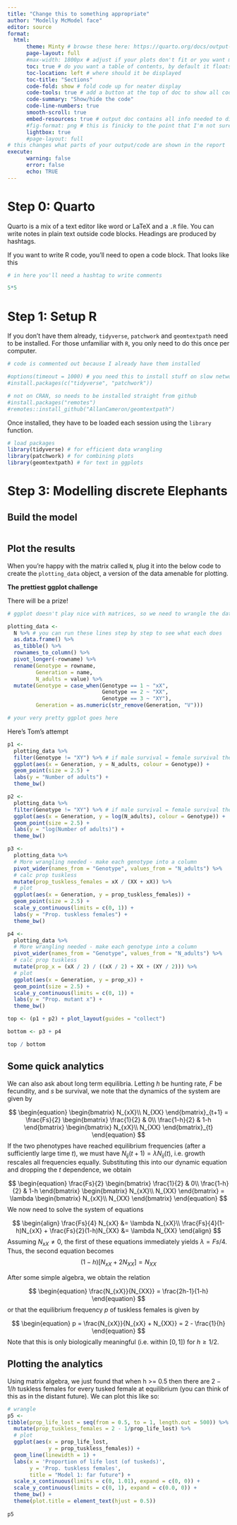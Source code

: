 ```yaml
---
title: "Change this to something appropriate"
author: "Modelly McModel face"
editor: source
format:
  html:
      theme: Minty # browse these here: https://quarto.org/docs/output-formats/html-themes.html
      page-layout: full
      #max-width: 1800px # adjust if your plots don't fit or you want more or less whitespace
      toc: true # do you want a table of contents, by default it floats as you scroll
      toc-location: left # where should it be displayed
      toc-title: "Sections"
      code-fold: show # fold code up for neater display
      code-tools: true # add a button at the top of doc to show all code
      code-summary: "Show/hide the code"
      code-line-numbers: true
      smooth-scroll: true
      embed-resources: true # output doc contains all info needed to display html
      #fig-format: png # this is finicky to the point that I'm not sure it works
      lightbox: true
      #page-layout: full
# this changes what parts of your output/code are shown in the report
execute:
      warning: false
      error: false
      echo: TRUE
---
```


# Step 0: Quarto

Quarto is a mix of a text editor like word or LaTeX and a `.R` file. You can write notes in plain text outside code blocks. Headings are produced by hashtags.

If you want to write R code, you'll need to open a code block. That looks like this

```r
# in here you'll need a hashtag to write comments

5*5
```


# Step 1: Setup R

If you don't have them already, `tidyverse`, `patchwork` and `geomtextpath` need to be installed. For those unfamiliar with `R`, you only need to do this once per computer. 

```r
# code is commented out because I already have them installed

#options(timeout = 1000) # you need this to install stuff on slow networks
#install.packages(c("tidyverse", "patchwork"))

# not on CRAN, so needs to be installed straight from github              
#install.packages("remotes")
#remotes::install_github("AllanCameron/geomtextpath")
```

Once installed, they have to be loaded each session using the `library` function.

```r

# load packages 
library(tidyverse) # for efficient data wrangling
library(patchwork) # for combining plots
library(geomtextpath) # for text in ggplots 
```

# Step 3: Modelling discrete Elephants

## Build the model

```r

```

## Plot the results

When you're happy with the matrix called `N`, plug it into the below code to create the `plotting_data` object, a version of the data amenable for plotting.

**The prettiest ggplot challenge**

There will be a prize!

```r
# ggplot doesn't play nice with matrices, so we need to wrangle the data into a plottable format.

plotting_data <- 
  N %>% # you can run these lines step by step to see what each does
  as.data.frame() %>% 
  as_tibble() %>% 
  rownames_to_column() %>% 
  pivot_longer(-rowname) %>% 
  rename(Genotype = rowname,
         Generation = name,
         N_adults = value) %>% 
  mutate(Genotype = case_when(Genotype == 1 ~ "xX",
                              Genotype == 2 ~ "XX",
                              Genotype == 3 ~ "XY"),
         Generation = as.numeric(str_remove(Generation, "V")))

# your very pretty ggplot goes here
```

Here's Tom's attempt

```r
p1 <-
  plotting_data %>% 
  filter(Genotype != "XY") %>% # if male survival = female survival there's no need to plot XY
  ggplot(aes(x = Generation, y = N_adults, colour = Genotype)) +
  geom_point(size = 2.5) +
  labs(y = "Number of adults") +
  theme_bw()

p2 <-
  plotting_data %>% 
  filter(Genotype != "XY") %>% # if male survival = female survival there's no need to plot XY
  ggplot(aes(x = Generation, y = log(N_adults), colour = Genotype)) +
  geom_point(size = 2.5) +
  labs(y = "log(Number of adults)") +
  theme_bw()

p3 <-
  plotting_data %>% 
  # More wrangling needed - make each genotype into a column  
  pivot_wider(names_from = "Genotype", values_from = "N_adults") %>% 
  # calc prop tuskless
  mutate(prop_tuskless_females = xX / (XX + xX)) %>% 
  # plot
  ggplot(aes(x = Generation, y = prop_tuskless_females)) +
  geom_point(size = 2.5) +
  scale_y_continuous(limits = c(0, 1)) +
  labs(y = "Prop. tuskless females") +
  theme_bw()

p4 <-
  plotting_data %>% 
  # More wrangling needed - make each genotype into a column  
  pivot_wider(names_from = "Genotype", values_from = "N_adults") %>% 
  # calc prop tuskless
  mutate(prop_x = (xX / 2) / ((xX / 2) + XX + (XY / 2))) %>% 
  # plot
  ggplot(aes(x = Generation, y = prop_x)) +
  geom_point(size = 2.5) +
  scale_y_continuous(limits = c(0, 1)) +
  labs(y = "Prop. mutant x") +
  theme_bw()

top <- (p1 + p2) + plot_layout(guides = "collect")

bottom <- p3 + p4

top / bottom
```

## Some quick analytics

We can also ask about long term equilibria. Letting  $h$ be hunting rate, $F$ be fecundity, and $s$ be survival, we note that the dynamics of the system are given by

$$
\begin{equation}
\begin{bmatrix}
N_{xX}\\
N_{XX}
\end{bmatrix}_{t+1} = \frac{Fs}{2} 
\begin{bmatrix}
\frac{1}{2} & 0\\
\frac{1-h}{2} & 1-h
\end{bmatrix}
\begin{bmatrix}
N_{xX}\\
N_{XX}
\end{bmatrix}_{t}
\end{equation}
$$
If the two phenotypes have reached equilibrium frequencies (after a sufficiently large time $t$), we must have $N_{ij}(t+1) = \lambda N_{ij}(t)$, i.e. growth rescales all frequencies equally. Substituting this into our dynamic equation and dropping the $t$ dependence, we obtain

$$
\begin{equation}
 \frac{Fs}{2} 
\begin{bmatrix}
\frac{1}{2} & 0\\
\frac{1-h}{2} & 1-h
\end{bmatrix}
\begin{bmatrix}
N_{xX}\\
N_{XX}
\end{bmatrix} = \lambda \begin{bmatrix}
N_{xX}\\
N_{XX}
\end{bmatrix}
\end{equation}
$$
We now need to solve the system of equations

$$
\begin{align}
 \frac{Fs}{4} N_{xX} &= \lambda N_{xX}\\
\frac{Fs}{4}(1-h)N_{xX} + \frac{Fs}{2}(1-h)N_{XX} &= \lambda N_{XX}
\end{align}
$$
Assuming $N_{xX} \neq 0$, the first of these equations immediately yields $\lambda = Fs/4$. Thus, the second equation becomes
$$
\begin{equation}
(1-h)\left[N_{xX}+2N_{XX}\right] =  N_{XX}
\end{equation}
$$

After some simple algebra, we obtain the relation 


$$
\begin{equation}
\frac{N_{xX}}{N_{XX}} = \frac{2h-1}{1-h}
\end{equation}
$$
or that the equilibrium frequency $p$ of tuskless females is given by

$$
\begin{equation}
p = \frac{N_{xX}}{N_{xX} + N_{XX}} = 2 - \frac{1}{h}
\end{equation}
$$
Note that this is only biologically meaningful (i.e. within $[0,1]$) for $h \geq 1/2$. 


## Plotting the analytics

Using matrix algebra, we just found that when h >= 0.5 then there are $2 - 1/h$ tuskless females for every tusked female at equilibrium (you can think of this as in the distant future). We can plot this like so:

```r
# wrangle
p5 <-
tibble(prop_life_lost = seq(from = 0.5, to = 1, length.out = 500)) %>% 
  mutate(prop_tuskless_females = 2 - 1/prop_life_lost) %>% 
  # plot
  ggplot(aes(x = prop_life_lost,
             y = prop_tuskless_females)) +
  geom_line(linewidth = 1) +
  labs(x = 'Proportion of life lost (of tuskeds)',
       y = 'Prop. tuskless females',
       title = "Model 1: far future") +
  scale_x_continuous(limits = c(0, 1.01), expand = c(0, 0)) +
  scale_y_continuous(limits = c(0, 1), expand = c(0.0, 0)) +
  theme_bw() +
  theme(plot.title = element_text(hjust = 0.5))
  
p5
```


